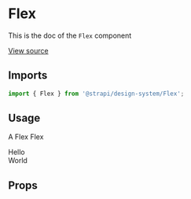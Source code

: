 <!--- Flex.stories.mdx --->


<Meta title="Design System/Technical Components/Flex" component={Flex} />

# Flex

This is the doc of the `Flex` component

[View source](https://github.com/strapi/design-system/tree/develop/packages/strapi-design-system/src/Flex)

## Imports

```js
import { Flex } from '@strapi/design-system/Flex';
```

## Usage

A Flex Flex

<Canvas>
  <Story name="base">
    <Flex>
      <div>Hello</div>
      <div>World</div>
    </Flex>
  </Story>
</Canvas>

## Props

<ArgsTable of={FlexProps} />
